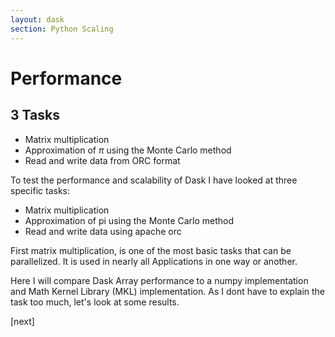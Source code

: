 ```yaml
---
layout: dask
section: Python Scaling
---
```



# Performance

## 3 Tasks

- Matrix multiplication
- Approximation of $\pi$ using the Monte Carlo method
- Read and write data from ORC format



<Note>

To test the performance and scalability of Dask I have looked at three specific tasks:

- Matrix multiplication
- Approximation of pi using the Monte Carlo method 
- Read and write data using apache orc

First matrix multiplication, is one of the most basic tasks that can be parallelized. It is used in nearly all Applications in one way or another.

Here I will compare Dask Array performance to a numpy implementation and Math Kernel Library (MKL) implementation. As I dont have to explain the task too much, let's look at some results.

[next]

</Note>

<Navbar sections={false} />

